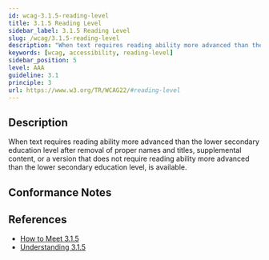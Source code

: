```yaml
---
id: wcag-3.1.5-reading-level
title: 3.1.5 Reading Level
sidebar_label: 3.1.5 Reading Level
slug: /wcag/3.1.5-reading-level
description: "When text requires reading ability more advanced than the lower secondary education level after removal of proper names and titles, supplemental content, or a version that does not require reading ability more advanced than the lower secondary education level, is available."
keywords: [wcag, accessibility, reading-level]
sidebar_position: 5
level: AAA
guideline: 3.1
principle: 3
url: https://www.w3.org/TR/WCAG22/#reading-level
---
```


## Description

When text requires reading ability more advanced than the lower secondary education level after removal of proper names and titles, supplemental content, or a version that does not require reading ability more advanced than the lower secondary education level, is available.

## Conformance Notes

<Project name="ads">
  <NoSupport></NoSupport>
</Project>

<Project name="scix">
  <NoSupport></NoSupport>
</Project>

## References

- [How to Meet 3.1.5](https://www.w3.org/WAI/WCAG22/quickref/#reading-level)
- [Understanding 3.1.5](https://www.w3.org/WAI/WCAG22/Understanding/reading-level.html)


